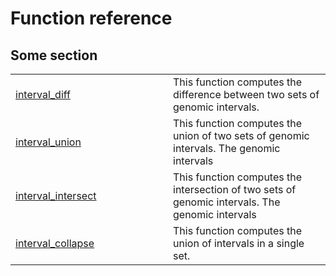 # Function reference {.doc .doc-index}

## Some section



| | |
| --- | --- |
| [interval_diff](interval_diff.qmd#genominterv.interval_diff) | This function computes the difference between two sets of genomic intervals. |
| [interval_union](interval_union.qmd#genominterv.interval_union) | This function computes the union of two sets of genomic intervals. The genomic intervals |
| [interval_intersect](interval_intersect.qmd#genominterv.interval_intersect) | This function computes the intersection of two sets of genomic intervals. The genomic intervals |
| [interval_collapse](interval_collapse.qmd#genominterv.interval_collapse) | This function computes the union of intervals in a single set. |